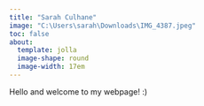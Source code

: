 ```yaml
---
title: "Sarah Culhane"
image: "C:\Users\sarah\Downloads\IMG_4387.jpeg"
toc: false
about:
  template: jolla
  image-shape: round
  image-width: 17em
---
```


Hello and welcome to my webpage! :)
